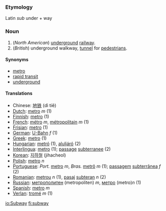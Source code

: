 ===Etymology===
Latin ''sub'' under + way
===Noun===
#(''North American'') [[underground]] [[railway]].
#(''British'') underground walkway, [[tunnel]] for [[pedestrian]]s.

====Synonyms====
*[[metro]]
*[[rapid transit]]
*[[underground]]

====Translations====
*Chinese: [[地铁]] (dì tiě)
*[[Dutch]]: [[metro]] ''m'' (1)
*[[Finnish]]: [[metro]] (1)
*[[French]]: [[métro]] ''m'', [[métropolitain]] ''m'' (1)
*[[Frisian]]: [[metro]] (1)
*[[German]]: [[U-Bahn]] ''f'' (1)
*[[Greek]]: [[metro]] (1)
*[[Hungarian]]: [[metró]] (1), [[aluljáró]] (2)
*[[Interlingua]]: [[metro]] (1); [[passage]] [[subterranee]] (2)
*[[Korean]]: [[지하철]] (jihacheol)
*[[Polish]]: [[metro]] ''n''
*[[Portuguese]]: ''Port.'' [[metro]] ''m'', ''Bras.'' [[metrô]] ''m'' (1); [[passagem]] [[subterrânea]] ''f'' (2)
*[[Romanian]]: [[metrou]] ''n'' (1), [[pasaj]] [[subteran]] ''n'' (2)
*[[Russian]]: [[метрополитен]] (metropoliten) ''m'', [[метро]] (metro)''n'' (1)
*[[Spanish]]: [[metro]] ''m''
*[[Verlan]]: [[tromé]] ''m'' (1)

[[io:Subway]]
[[fi:subway]]